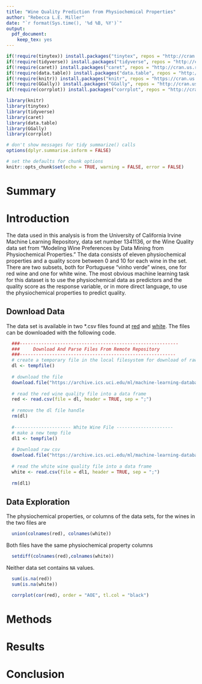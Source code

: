 ```yaml
---
title: "Wine Quality Prediction from Physiochemical Properties"
author: "Rebecca L.E. Miller"
date: "`r format(Sys.time(), '%d %B, %Y')`"
output: 
  pdf_document:
    keep_tex: yes
---
```


```r
if(!require(tinytex)) install.packages("tinytex", repos = "http://cran.us.r-project.org")
if(!require(tidyverse)) install.packages("tidyverse", repos = "http://cran.us.r-project.org")
if(!require(caret)) install.packages("caret", repos = "http://cran.us.r-project.org")
if(!require(data.table)) install.packages("data.table", repos = "http://cran.us.r-project.org")
if(!require(knitr)) install.packages("knitr", repos = "https://cran.us.r-project.org")
if(!require(GGally)) install.packages("GGally", repos = "http://cran.us.r-project.org")
if(!require(corrplot)) install.packages("corrplot", repos = "http://cran.us.r-project.org")

library(knitr)
library(tinytex)
library(tidyverse)
library(caret)
library(data.table)
library(GGally)
library(corrplot)

# don't show messages for tidy summarize() calls
options(dplyr.summarise.inform = FALSE) 

# set the defaults for chunk options
knitr::opts_chunk$set(echo = TRUE, warning = FALSE, error = FALSE)
```

# Summary

# Introduction

The data used in this analysis is from the University of California Irvine Machine Learning Repository, data set number 1341136, or the Wine Quality data set from "Modeling Wine Preferences by Data Mining from Physiochemical Properties." \footnote{P. Cortez, A. Cerdeira, F. Almeida, T. Matos and J. Reis. Modeling wine preferences by data mining from physicochemical properties. In Decision Support Systems, Elsevier, 47(4):547-553, 2009.} The data consists of eleven physiochemical properties and a quality score between 0 and 10 for each wine in the set. There are two subsets, both for Portuguese "vinho verde" wines, one for red wine and one for white wine. The most obvious machine learning task for this dataset is to use the physiochemical data as predictors and the quality score as the response variable, or in more direct language, to use the physiochemical properties to predict quality.

## Download Data
The data set is available in two *.csv files found at [red](https://archive.ics.uci.edu/ml/machine-learning-databases/wine-quality/winequality-red.csv)
and [white](https://archive.ics.uci.edu/ml/machine-learning-databases/wine-quality/winequality-white.csv). The files can be downloaded with the following code.

```r
  ###-----------------------------------------------------------
  ###     Download And Parse Files From Remote Repository
  ###----------------------------------------------------------
  # create a temporary file in the local filesystem for download of raw csv
  dl <- tempfile()
  
  # download the file
  download.file("https://archive.ics.uci.edu/ml/machine-learning-databases/wine-quality/winequality-red.csv", dl)
  
  # read the red wine quality file into a data frame
  red <- read.csv(file = dl, header = TRUE, sep = ";")
  
  # remove the dl file handle
  rm(dl)
  
  #--------------------- White Wine File ---------------------
  # make a new temp file
  dl1 <- tempfile()
  
  # Download raw csv
  download.file("https://archive.ics.uci.edu/ml/machine-learning-databases/wine-quality/winequality-white.csv", dl1)
  
  # read the white wine quality file into a data frame
  white <- read.csv(file = dl1, header = TRUE, sep = ";")
  
  rm(dl1)
```

## Data Exploration
The physiochemical properties, or columns of the data sets, for the wines in the two files are
```r
  union(colnames(red), colnames(white))
```

Both files have the same physiochemical property columns
```r
  setdiff(colnames(red),colnames(white))
```

Neither data set contains `NA` values.
```r
  sum(is.na(red))
  sum(is.na(white))
```


```r
  corrplot(cor(red), order = "AOE", tl.col = "black")
```

# Methods

# Results

# Conclusion
